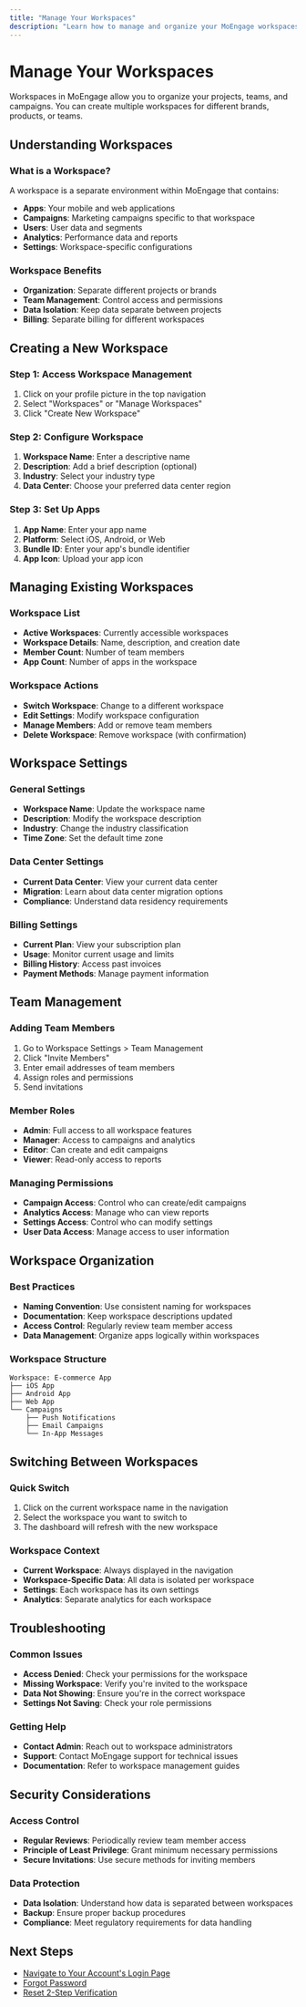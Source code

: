 ```yaml
---
title: "Manage Your Workspaces"
description: "Learn how to manage and organize your MoEngage workspaces"
---
```


# Manage Your Workspaces

Workspaces in MoEngage allow you to organize your projects, teams, and campaigns. You can create multiple workspaces for different brands, products, or teams.

## Understanding Workspaces

### What is a Workspace?
A workspace is a separate environment within MoEngage that contains:
- **Apps**: Your mobile and web applications
- **Campaigns**: Marketing campaigns specific to that workspace
- **Users**: User data and segments
- **Analytics**: Performance data and reports
- **Settings**: Workspace-specific configurations

### Workspace Benefits
- **Organization**: Separate different projects or brands
- **Team Management**: Control access and permissions
- **Data Isolation**: Keep data separate between projects
- **Billing**: Separate billing for different workspaces

## Creating a New Workspace

### Step 1: Access Workspace Management
1. Click on your profile picture in the top navigation
2. Select "Workspaces" or "Manage Workspaces"
3. Click "Create New Workspace"

### Step 2: Configure Workspace
1. **Workspace Name**: Enter a descriptive name
2. **Description**: Add a brief description (optional)
3. **Industry**: Select your industry type
4. **Data Center**: Choose your preferred data center region

### Step 3: Set Up Apps
1. **App Name**: Enter your app name
2. **Platform**: Select iOS, Android, or Web
3. **Bundle ID**: Enter your app's bundle identifier
4. **App Icon**: Upload your app icon

## Managing Existing Workspaces

### Workspace List
- **Active Workspaces**: Currently accessible workspaces
- **Workspace Details**: Name, description, and creation date
- **Member Count**: Number of team members
- **App Count**: Number of apps in the workspace

### Workspace Actions
- **Switch Workspace**: Change to a different workspace
- **Edit Settings**: Modify workspace configuration
- **Manage Members**: Add or remove team members
- **Delete Workspace**: Remove workspace (with confirmation)

## Workspace Settings

### General Settings
- **Workspace Name**: Update the workspace name
- **Description**: Modify the workspace description
- **Industry**: Change the industry classification
- **Time Zone**: Set the default time zone

### Data Center Settings
- **Current Data Center**: View your current data center
- **Migration**: Learn about data center migration options
- **Compliance**: Understand data residency requirements

### Billing Settings
- **Current Plan**: View your subscription plan
- **Usage**: Monitor current usage and limits
- **Billing History**: Access past invoices
- **Payment Methods**: Manage payment information

## Team Management

### Adding Team Members
1. Go to Workspace Settings > Team Management
2. Click "Invite Members"
3. Enter email addresses of team members
4. Assign roles and permissions
5. Send invitations

### Member Roles
- **Admin**: Full access to all workspace features
- **Manager**: Access to campaigns and analytics
- **Editor**: Can create and edit campaigns
- **Viewer**: Read-only access to reports

### Managing Permissions
- **Campaign Access**: Control who can create/edit campaigns
- **Analytics Access**: Manage who can view reports
- **Settings Access**: Control who can modify settings
- **User Data Access**: Manage access to user information

## Workspace Organization

### Best Practices
- **Naming Convention**: Use consistent naming for workspaces
- **Documentation**: Keep workspace descriptions updated
- **Access Control**: Regularly review team member access
- **Data Management**: Organize apps logically within workspaces

### Workspace Structure
```
Workspace: E-commerce App
├── iOS App
├── Android App
├── Web App
└── Campaigns
    ├── Push Notifications
    ├── Email Campaigns
    └── In-App Messages
```

## Switching Between Workspaces

### Quick Switch
1. Click on the current workspace name in the navigation
2. Select the workspace you want to switch to
3. The dashboard will refresh with the new workspace

### Workspace Context
- **Current Workspace**: Always displayed in the navigation
- **Workspace-Specific Data**: All data is isolated per workspace
- **Settings**: Each workspace has its own settings
- **Analytics**: Separate analytics for each workspace

## Troubleshooting

### Common Issues
- **Access Denied**: Check your permissions for the workspace
- **Missing Workspace**: Verify you're invited to the workspace
- **Data Not Showing**: Ensure you're in the correct workspace
- **Settings Not Saving**: Check your role permissions

### Getting Help
- **Contact Admin**: Reach out to workspace administrators
- **Support**: Contact MoEngage support for technical issues
- **Documentation**: Refer to workspace management guides

## Security Considerations

### Access Control
- **Regular Reviews**: Periodically review team member access
- **Principle of Least Privilege**: Grant minimum necessary permissions
- **Secure Invitations**: Use secure methods for inviting members

### Data Protection
- **Data Isolation**: Understand how data is separated between workspaces
- **Backup**: Ensure proper backup procedures
- **Compliance**: Meet regulatory requirements for data handling

## Next Steps

- [Navigate to Your Account's Login Page](/navigate-to-your-account-s-login-page)
- [Forgot Password](/forgot-password)
- [Reset 2-Step Verification](/reset-2-step-verification-on-your-device)
